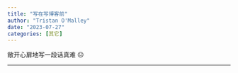```yaml
---
title: "写在写博客前"
author: "Tristan O'Malley"
date: "2023-07-27"
categories: [其它]
---
```


敞开心扉地写一段话真难 😐

------------------------------------------------------------------------
